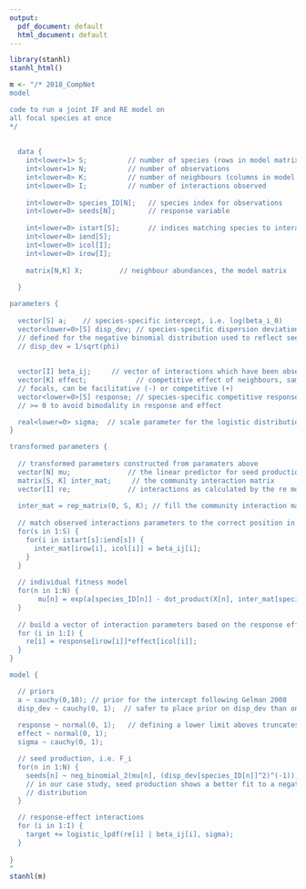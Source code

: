 ```yaml
---
output:
  pdf_document: default
  html_document: default
---
```

```r
library(stanhl)
stanhl_html()
```

```r
m <- "/* 2018_CompNet
model

code to run a joint IF and RE model on 
all focal species at once
*/ 
  
  
  data {
    int<lower=1> S;          // number of species (rows in model matrix)
    int<lower=1> N;          // number of observations
    int<lower=0> K;          // number of neighbours (columns in model matrix)
    int<lower=0> I;          // number of interactions observed
    
    int<lower=0> species_ID[N];   // species index for observations
    int<lower=0> seeds[N];        // response variable 
    
    int<lower=0> istart[S];       // indices matching species to interactions
    int<lower=0> iend[S];
    int<lower=0> icol[I];
    int<lower=0> irow[I];
    
    matrix[N,K] X;         // neighbour abundances, the model matrix
  
  } 

parameters {
  
  vector[S] a;    // species-specific intercept, i.e. log(beta_i_0) 
  vector<lower=0>[S] disp_dev; // species-specific dispersion deviation parameter, 
  // defined for the negative binomial distribution used to reflect seed production (seeds)
  // disp_dev = 1/sqrt(phi) 
  
  
  vector[I] beta_ij;     // vector of interactions which have been observed
  vector[K] effect;            // competitive effect of neighbours, same across all 
  // focals, can be facilitative (-) or competitive (+)
  vector<lower=0>[S] response; // species-specific competitive response parameter
  // >= 0 to avoid bimodality in response and effect  

  real<lower=0> sigma;	// scale parameter for the logistic distribution (used to estimate re's)
} 

transformed parameters {
  
  // transformed parameters constructed from paramaters above
  vector[N] mu;              // the linear predictor for seed production 
  matrix[S, K] inter_mat;     // the community interaction matrix 
  vector[I] re;              // interactions as calculated by the re model
  
  inter_mat = rep_matrix(0, S, K); // fill the community interaction matrix with 0 (instead of NA)
  
  // match observed interactions parameters to the correct position in the community matrix
  for(s in 1:S) {
    for(i in istart[s]:iend[s]) {
      inter_mat[irow[i], icol[i]] = beta_ij[i];
    }
  }
  
  // individual fitness model 
  for(n in 1:N) {
       mu[n] = exp(a[species_ID[n]] - dot_product(X[n], inter_mat[species_ID[n], ]));  
  }
  
  // build a vector of interaction parameters based on the response effect model 
  for (i in 1:I) {
    re[i] = response[irow[i]]*effect[icol[i]];
  }
} 

model {

  // priors
  a ~ cauchy(0,10); // prior for the intercept following Gelman 2008
  disp_dev ~ cauchy(0, 1);  // safer to place prior on disp_dev than on phi
  
  response ~ normal(0, 1);   // defining a lower limit aboves truncates the normal distribution
  effect ~ normal(0, 1);
  sigma ~ cauchy(0, 1);

  // seed production, i.e. F_i
  for(n in 1:N) {
    seeds[n] ~ neg_binomial_2(mu[n], (disp_dev[species_ID[n]]^2)^(-1));
    // in our case study, seed production shows a better fit to a negative binomial than poisson   
    // distribution
  }

  // response-effect interactions
  for (i in 1:I) {
    target += logistic_lpdf(re[i] | beta_ij[i], sigma);
  }
  
}
"
stanhl(m)

```

